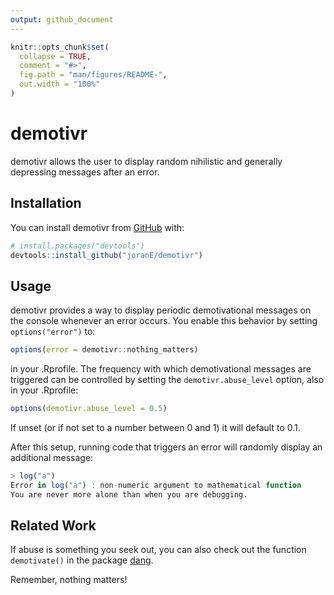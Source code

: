 ```yaml
---
output: github_document
---
```


<!-- README.md is generated from README.Rmd. Please edit that file -->

```r
knitr::opts_chunk$set(
  collapse = TRUE,
  comment = "#>",
  fig.path = "man/figures/README-",
  out.width = "100%"
)
```
# demotivr

<!-- badges: start -->
<!-- badges: end -->

demotivr allows the user to display random nihilistic and generally depressing messages after an error.

## Installation

You can install demotivr from [GitHub](https://github.com/) with:

``` r
# install.packages("devtools")
devtools::install_github("joranE/demotivr")
```
## Usage

demotivr provides a way to display periodic demotivational messages on the console whenever an error occurs.
You enable this behavior by setting `options("error")` to:

``` r
options(error = demotivr::nothing_matters)
```

in your .Rprofile. The frequency with which demotivational messages are triggered can be controlled by setting
the `demotivr.abuse_level` option, also in your .Rprofile:

``` r
options(demotivr.abuse_level = 0.5)
```
If unset (or if not set to a number between 0 and 1) it will default to 0.1.

After this setup, running code that triggers an error will randomly display an additional message:

``` r
> log("a")
Error in log("a") : non-numeric argument to mathematical function
You are never more alone than when you are debugging.
```

## Related Work

If abuse is something you seek out, you can also check out the function `demotivate()`
in the package [dang](https://cran.r-project.org/web/packages/dang/index.html).

Remember, nothing matters!

